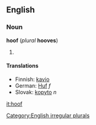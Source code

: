 ==English==
===Noun===
'''hoof''' (''plural'' '''hooves''')
#{{stub}}

====Translations====
*Finnish: [[kavio]]
*German: [[Huf]] ''f''
*Slovak: [[kopyto#Slovak|kopyto]] ''n''

[[Category:English irregular plurals]]
[[it:hoof]]